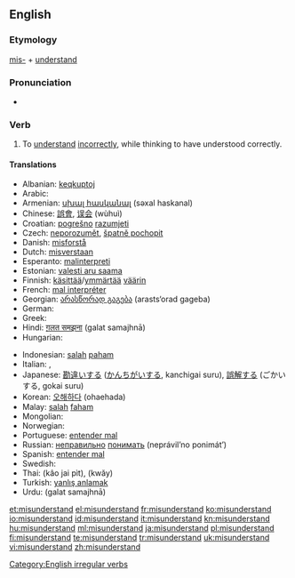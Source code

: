 {{wikipedia|dab=misunderstand}}
==English==

===Etymology===
[[mis-]] + [[understand]]

===Pronunciation===
* {{IPA|/mɪsəndɚ'stænd/}}

===Verb===
{{en-verb|misunderstands|misunderstanding|misunderstood}}

# To [[understand]] [[incorrectly]], while thinking to have understood correctly.

====Translations====
{{trans-top|to understand incorrectly, while thinking to have understood correctly}}
* Albanian: [[keqkuptoj]]
* Arabic: {{Arab|[[اساء الفهم]]}} {{IPAchar|(’asá’a-l-fáhem)}}
* Armenian: [[սխալ հասկանալ]] (səxal haskanal)
* Chinese: [[誤會]], [[误会]] (wùhuì)
* Croatian: [[pogrešno]] [[razumjeti]]
* Czech: [[neporozumět]], [[špatně pochopit]]
* Danish: [[misforstå]]
* Dutch: [[misverstaan]]
* Esperanto: [[malinterpreti]]
* Estonian: [[valesti aru saama]]
* Finnish: [[käsittää]]/[[ymmärtää]] [[väärin]]
* French: [[mal interpréter]]
* Georgian: [[არასწორად გაგება]] (arasts‘orad gageba)
* German: {{t-|de|missverstehen}}
* Greek: {{t|el|παρεξηγώ|sc=Grek}}
* Hindi: [[ग़लत समझना]] (<u>g</u>alat samajhnā)
* Hungarian: {{t+|hu|félreért}}
{{trans-mid}}
* Indonesian: [[salah]] [[paham]]
* Italian: {{t-|it|fraintendere}},  {{t-|it|equivocare}}
* Japanese: [[勘違い]]する ([[かんちがい]]する, kanchigai suru), [[誤解]]する (ごかいする, gokai suru)
* Korean: [[오해하다]] (ohaehada)
* Malay: [[salah]] [[faham]]
* Mongolian: {{t|mn|буруу ойлгох|tr=buruu oylgoh|sc=Cyrl|xs=Mongolian}}
* Norwegian: {{t|no|misforstå}}
* Portuguese: [[entender mal]]
* Russian: [[неправильно]] [[понимать]] (neprávil’no ponimát’)
* Spanish: [[entender mal]]
* Swedish: {{t+|sv|missförstå}}
* Thai: {{Thai|[[เข้าใจผิด]]}} (kâo jai pìt), {{Thai|[[เขว]]}} (kwăy)
* Turkish: [[yanlış anlamak]]
* Urdu: {{ur-Arab|[[غلط سمجھنا]]}} (<u>g</u>alat samajhnā)
{{trans-bottom}}

[[Category:English irregular verbs]]

[[et:misunderstand]]
[[el:misunderstand]]
[[fr:misunderstand]]
[[ko:misunderstand]]
[[io:misunderstand]]
[[id:misunderstand]]
[[it:misunderstand]]
[[kn:misunderstand]]
[[hu:misunderstand]]
[[ml:misunderstand]]
[[ja:misunderstand]]
[[pl:misunderstand]]
[[fi:misunderstand]]
[[te:misunderstand]]
[[tr:misunderstand]]
[[uk:misunderstand]]
[[vi:misunderstand]]
[[zh:misunderstand]]